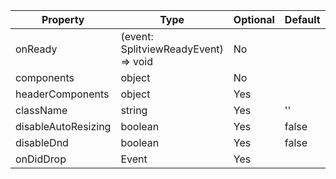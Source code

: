 | Property            | Type                                 | Optional | Default | Description |
| ------------------- | ------------------------------------ | -------- | ------- | ----------- |
| onReady             | (event: SplitviewReadyEvent) => void | No       |         |             |
| components          | object                               | No       |         |             |
| headerComponents    | object                               | Yes      |         |             |
| className           | string                               | Yes      | ''      |             |
| disableAutoResizing | boolean                              | Yes      | false   |             |
| disableDnd          | boolean                              | Yes      | false   |             |
| onDidDrop           | Event                                | Yes      |         |             |
